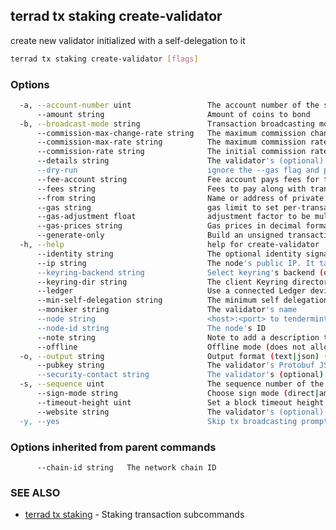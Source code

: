 ## terrad tx staking create-validator

create new validator initialized with a self-delegation to it

```sh Terrad
terrad tx staking create-validator [flags]
```

### Options

```sh Terrad
  -a, --account-number uint                 The account number of the signing account (offline mode only)
      --amount string                       Amount of coins to bond
  -b, --broadcast-mode string               Transaction broadcasting mode (sync|async|block) (default "sync")
      --commission-max-change-rate string   The maximum commission change rate percentage (per day)
      --commission-max-rate string          The maximum commission rate percentage
      --commission-rate string              The initial commission rate percentage
      --details string                      The validator's (optional) details
      --dry-run                             ignore the --gas flag and perform a simulation of a transaction, but don't broadcast it (when enabled, the local Keybase is not accessible)
      --fee-account string                  Fee account pays fees for the transaction instead of deducting from the signer
      --fees string                         Fees to pay along with transaction; eg: 10uatom
      --from string                         Name or address of private key with which to sign
      --gas string                          gas limit to set per-transaction; set to "auto" to calculate sufficient gas automatically (default 200000)
      --gas-adjustment float                adjustment factor to be multiplied against the estimate returned by the tx simulation; if the gas limit is set manually this flag is ignored  (default 1)
      --gas-prices string                   Gas prices in decimal format to determine the transaction fee (e.g. 0.1uatom)
      --generate-only                       Build an unsigned transaction and write it to STDOUT (when enabled, the local Keybase is not accessible)
  -h, --help                                help for create-validator
      --identity string                     The optional identity signature (ex. UPort or Keybase)
      --ip string                           The node's public IP. It takes effect only when used in combination with --generate-only
      --keyring-backend string              Select keyring's backend (os|file|kwallet|pass|test|memory) (default "os")
      --keyring-dir string                  The client Keyring directory; if omitted, the default 'home' directory will be used
      --ledger                              Use a connected Ledger device
      --min-self-delegation string          The minimum self delegation required on the validator
      --moniker string                      The validator's name
      --node string                         <host>:<port> to tendermint rpc interface for this chain (default "tcp://localhost:26657")
      --node-id string                      The node's ID
      --note string                         Note to add a description to the transaction (previously --memo)
      --offline                             Offline mode (does not allow any online functionality
  -o, --output string                       Output format (text|json) (default "json")
      --pubkey string                       The validator's Protobuf JSON encoded public key
      --security-contact string             The validator's (optional) security contact email
  -s, --sequence uint                       The sequence number of the signing account (offline mode only)
      --sign-mode string                    Choose sign mode (direct|amino-json), this is an advanced feature
      --timeout-height uint                 Set a block timeout height to prevent the tx from being committed past a certain height
      --website string                      The validator's (optional) website
  -y, --yes                                 Skip tx broadcasting prompt confirmation
```

### Options inherited from parent commands

```
      --chain-id string   The network chain ID
```

### SEE ALSO

* [terrad tx staking](terrad_tx_staking.md)	 - Staking transaction subcommands


